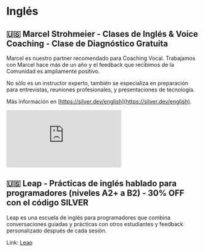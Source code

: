 

# Inglés

## 🇺🇸 Marcel Strohmeier - Clases de Inglés & Voice Coaching - Clase de Diagnóstico Gratuita 

Marcel es nuestro partner recomendado para Coaching Vocal. Trabajamos con Marcel hace más de un año y el feedback que recibimos de la Comunidad es ampliamente positivo.

No sólo es un instructor experto, también se especializa en preparación para entrevistas, reuniones profesionales, y presentaciones de tecnología.

Más información en [https://silver.dev/english](https://silver.dev/english).

<Embed src="https://www.youtube.com/embed/7l9F0sb9-Uo?si=IakWVdj_RKHABB13"/>


## 🇺🇸 Leap - Prácticas de inglés hablado para programadores (niveles A2+ a B2) - 30% OFF con el código SILVER 

Leap es una escuela de inglés para programadores que combina conversaciones guiadas y prácticas con otros estudiantes y feedback personalizado después de cada sesión. 

Link: [Leap](https://lp.leap.school/?utm_source=silver.dev&utm_medium=referral&utm_campaign=SILVERED)

